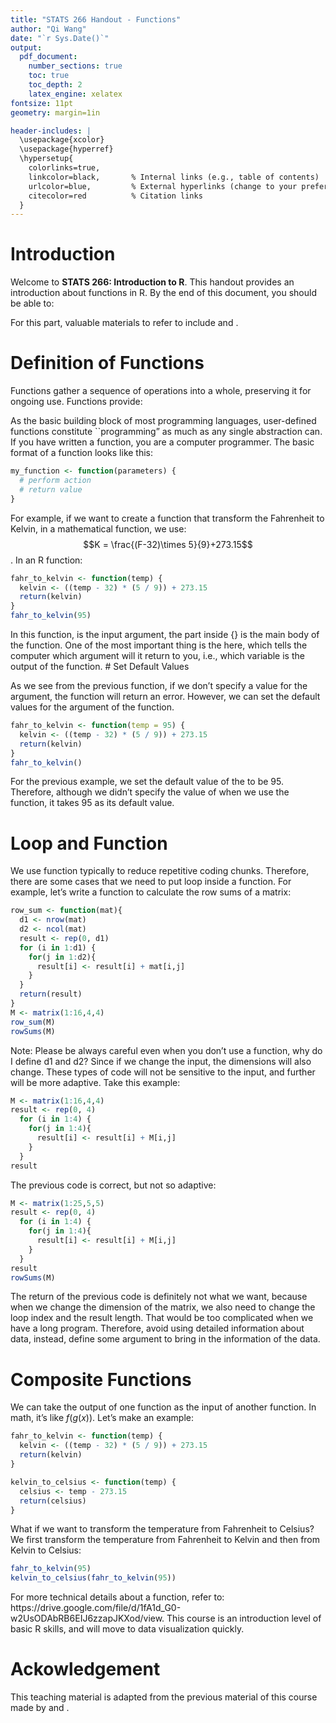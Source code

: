 ```yaml
---
title: "STATS 266 Handout - Functions"
author: "Qi Wang"
date: "`r Sys.Date()`"
output: 
  pdf_document:
    number_sections: true
    toc: true
    toc_depth: 2
    latex_engine: xelatex
fontsize: 11pt
geometry: margin=1in

header-includes: |
  \usepackage{xcolor}
  \usepackage{hyperref}
  \hypersetup{
    colorlinks=true,
    linkcolor=black,       % Internal links (e.g., table of contents)
    urlcolor=blue,         % External hyperlinks (change to your preferred color)
    citecolor=red          % Citation links
  }
---
```

\newpage

# Introduction

Welcome to **STATS 266: Introduction to R**. This handout provides an introduction about functions in R. By the end of this document, you should be able to:
\begin{itemize}
  \item Define a function that takes arguments.
  \item Return a value from a function.
  \item Check argument conditions with stopifnot() in functions.
  \item Test a function.
  \item Set default values for function arguments.
  \item Explain why we should divide programs into small, single-purpose functions.
\end{itemize}
For this part, valuable materials to refer to include \textcolor{blue}{https://www.dataquest.io/blog/write-functions-in-r/} and \textcolor{blue}{https://swcarpentry.github.io/r-novice-gapminder/10-functions.html}.

# Definition of Functions

Functions gather a sequence of operations into a whole, preserving it for ongoing use. Functions provide:
\begin{itemize}
  \item a name we can remember and invoke it by
  \item relief from the need to remember the individual operations
  \item a defined set of inputs and expected outputs
  \item rich connections to the larger programming environment
\end{itemize}


As the basic building block of most programming languages, user-defined functions constitute ``programming" as much as any single abstraction can. If you have written a function, you are a computer programmer. The basic format of a function looks like this:
```r
my_function <- function(parameters) {
  # perform action
  # return value
}
```
For example, if we want to create a function that transform the Fahrenheit to Kelvin, in a mathematical function, we use:
$$K = \frac{(F-32)\times 5}{9}+273.15$$. In an R function:

```r
fahr_to_kelvin <- function(temp) {
  kelvin <- ((temp - 32) * (5 / 9)) + 273.15
  return(kelvin)
}
fahr_to_kelvin(95)
```
In this function, \texttt{temp} is the input argument, the part inside \{\} is the main body of the function. One of the most important thing is the \texttt{return()} here, which tells the computer which argument will it return to you, i.e., which variable is the output of the function.
# Set Default Values

As we see from the previous function, if we don't specify a value for the argument, the function will return an error. However, we can set the default values for the argument of the function.

```r
fahr_to_kelvin <- function(temp = 95) {
  kelvin <- ((temp - 32) * (5 / 9)) + 273.15
  return(kelvin)
}
fahr_to_kelvin()
```
For the previous example, we set the default value of the \texttt{temp} to be 95. Therefore, although we didn't specify the value of \texttt{temp} when we use the function, it takes 95 as its default value.

# Loop and Function

We use function typically to reduce repetitive coding chunks. Therefore, there are some cases that we need to put loop inside a function. For example, let's write a function to calculate the row sums of a matrix:
```r
row_sum <- function(mat){
  d1 <- nrow(mat)
  d2 <- ncol(mat)
  result <- rep(0, d1)
  for (i in 1:d1) {
    for(j in 1:d2){
      result[i] <- result[i] + mat[i,j]
    }
  }
  return(result)
}
M <- matrix(1:16,4,4)
row_sum(M)
rowSums(M)
```
Note: Please be always careful even when you don't use a function, why do I define d1 and d2? Since if we change the input, the dimensions will also change. These types of code will not be sensitive to the input, and further will be more adaptive. Take this example:
```r
M <- matrix(1:16,4,4)
result <- rep(0, 4)
  for (i in 1:4) {
    for(j in 1:4){
      result[i] <- result[i] + M[i,j]
    }
  }
result
```
The previous code is correct, but not so adaptive:
```r
M <- matrix(1:25,5,5)
result <- rep(0, 4)
  for (i in 1:4) {
    for(j in 1:4){
      result[i] <- result[i] + M[i,j]
    }
  }
result
rowSums(M)
```
The return of the previous code is definitely not what we want, because when we change the dimension of the matrix, we also need to change the loop index and the result length. That would be too complicated when we have a long program. Therefore, avoid using detailed information about data, instead, define some argument to bring in the information of the data.

# Composite Functions

We can take the output of one function as the input of another function. In math, it's like $f(g(x))$. Let's make an example:
```r
fahr_to_kelvin <- function(temp) {
  kelvin <- ((temp - 32) * (5 / 9)) + 273.15
  return(kelvin)
}

kelvin_to_celsius <- function(temp) {
  celsius <- temp - 273.15
  return(celsius)
}
```
What if we want to transform the temperature from Fahrenheit to Celsius? We first transform the temperature from Fahrenheit to Kelvin and then from Kelvin to Celsius:
```r
fahr_to_kelvin(95)
kelvin_to_celsius(fahr_to_kelvin(95))
```
For more technical details about a function, refer to: https://drive.google.com/file/d/1fA1d_G0-w2UsODAbRB6EIJ6zzapJKXod/view. This course is an introduction level of basic R skills, and will move to data visualization quickly.




# Ackowledgement

This teaching material is adapted from the previous material of this course made by \textcolor{blue}{\href{https://malfaro.netlify.app/}{Marcela Alfaro-Córdoba}} and \textcolor{blue}{\href{https://sites.google.com/view/shengjiang/home?authuser=0}{Sheng Jiang}}.












